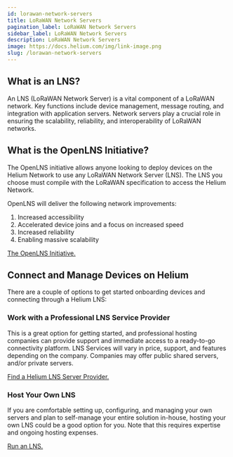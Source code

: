 ```yaml
---
id: lorawan-network-servers
title: LoRaWAN Network Servers
pagination_label: LoRaWAN Network Servers
sidebar_label: LoRaWAN Network Servers
description: LoRaWAN Network Servers
image: https://docs.helium.com/img/link-image.png
slug: /lorawan-network-servers
---
```



## What is an LNS?

An LNS (LoRaWAN Network Server) is a vital component of a LoRaWAN network. Key functions include
device management, message routing, and integration with application servers. Network servers play a
crucial role in ensuring the scalability, reliability, and interoperability of LoRaWAN networks.

## What is the OpenLNS Initiative?

​The OpenLNS initiative allows anyone looking to deploy devices on the Helium Network to use any
LoRaWAN Network Server (LNS). The LNS you choose must compile with the LoRaWAN specification to
access the Helium Network.

OpenLNS will deliver the following network improvements:

1. Increased accessibility
1. Accelerated device joins and a focus on increased speed
1. Increased reliability
1. Enabling massive scalability

[The OpenLNS Initiative.][open-lns]

## Connect and Manage Devices on Helium

There are a couple of options to get started onboarding devices and connecting through a Helium LNS:

### Work with a Professional LNS Service Provider

This is a great option for getting started, and professional hosting companies can provide support
and immediate access to a ready-to-go connectivity platform. LNS Services will vary in price,
support, and features depending on the company. Companies may offer public shared servers, and/or
private servers.

[Find a Helium LNS Server Provider.][find-provider]

### Host Your Own LNS

If you are comfortable setting up, configuring, and managing your own servers and plan to
self-manage your entire solution in-house, hosting your own LNS could be a good option for you. Note
that this requires expertise and ongoing hosting expenses.

[Run an LNS.][run-lns]

[find-provider]: /find-a-lns-provider
[run-lns]: /iot/open-lns-quickstart
[open-lns]: /iot/open-lns
